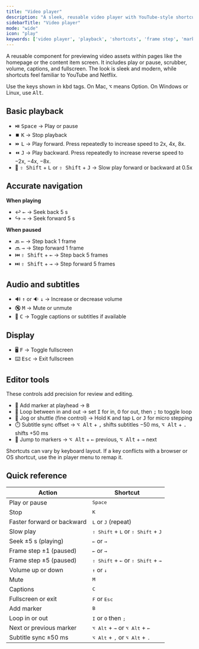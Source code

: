 ```yaml
---
title: "Video player"
description: "A sleek, reusable video player with YouTube-style shortcuts and editor-level precision: frame step, markers, jog or shuttle, subtitle sync."
sidebarTitle: "Video player"
mode: "wide"
icon: "play"
keywords: ['video player', 'playback', 'shortcuts', 'frame step', 'markers', 'captions', 'fullscreen']
---
```


A reusable component for previewing video assets within pages like the homepage or the content item screen. It includes play or pause, scrubber, volume, captions, and fullscreen. The look is sleek and modern, while shortcuts feel familiar to YouTube and Netflix.

<Callout type="info">
Use the keys shown in <kbd>kbd</kbd> tags. On Mac, <kbd>⌥</kbd> means Option. On Windows or Linux, use <kbd>Alt</kbd>.
</Callout>

## Basic playback

- ⏯️ <kbd>Space</kbd> → Play or pause
- ⏹️ <kbd>K</kbd> → Stop playback
- ⏩ <kbd>L</kbd> → Play forward. Press repeatedly to increase speed to 2x, 4x, 8x.
- ⏪ <kbd>J</kbd> → Play backward. Press repeatedly to increase reverse speed to −2x, −4x, −8x.
- 🐢 <kbd>⇧ Shift</kbd> + <kbd>L</kbd> or <kbd>⇧ Shift</kbd> + <kbd>J</kbd> → Slow play forward or backward at 0.5x

## Accurate navigation

**When playing**

- ↩️ <kbd>←</kbd> → Seek back 5 s  
- ↪️ <kbd>→</kbd> → Seek forward 5 s

**When paused**

- 🔙 <kbd>←</kbd> → Step back 1 frame  
- 🔜 <kbd>→</kbd> → Step forward 1 frame  
- ⏮️ <kbd>⇧ Shift</kbd> + <kbd>←</kbd> → Step back 5 frames  
- ⏭️ <kbd>⇧ Shift</kbd> + <kbd>→</kbd> → Step forward 5 frames

## Audio and subtitles

- 🔊 <kbd>↑</kbd> or 🔉 <kbd>↓</kbd> → Increase or decrease volume  
- 🔇 <kbd>M</kbd> → Mute or unmute  
- 💬 <kbd>C</kbd> → Toggle captions or subtitles if available

## Display

- 🖥️ <kbd>F</kbd> → Toggle fullscreen  
- ⌨️ <kbd>Esc</kbd> → Exit fullscreen

## Editor tools

These controls add precision for review and editing.

- 🎯 Add marker at playhead → <kbd>B</kbd>  
- 🔁 Loop between in and out → set <kbd>I</kbd> for in, <kbd>O</kbd> for out, then <kbd>;</kbd> to toggle loop  
- 🚀 Jog or shuttle (fine control) → Hold <kbd>K</kbd> and tap <kbd>L</kbd> or <kbd>J</kbd> for micro stepping  
- ⏱️ Subtitle sync offset → <kbd>⌥ Alt</kbd> + <kbd>,</kbd> shifts subtitles −50 ms, <kbd>⌥ Alt</kbd> + <kbd>.</kbd> shifts +50 ms  
- 📌 Jump to markers → <kbd>⌥ Alt</kbd> + <kbd>←</kbd> previous, <kbd>⌥ Alt</kbd> + <kbd>→</kbd> next

<Callout type="warning">
Shortcuts can vary by keyboard layout. If a key conflicts with a browser or OS shortcut, use the in player menu to remap it.
</Callout>

## Quick reference

| Action | Shortcut |
|---|---|
| Play or pause | <kbd>Space</kbd> |
| Stop | <kbd>K</kbd> |
| Faster forward or backward | <kbd>L</kbd> or <kbd>J</kbd> (repeat) |
| Slow play | <kbd>⇧ Shift</kbd> + <kbd>L</kbd> or <kbd>⇧ Shift</kbd> + <kbd>J</kbd> |
| Seek ±5 s (playing) | <kbd>←</kbd> or <kbd>→</kbd> |
| Frame step ±1 (paused) | <kbd>←</kbd> or <kbd>→</kbd> |
| Frame step ±5 (paused) | <kbd>⇧ Shift</kbd> + <kbd>←</kbd> or <kbd>⇧ Shift</kbd> + <kbd>→</kbd> |
| Volume up or down | <kbd>↑</kbd> or <kbd>↓</kbd> |
| Mute | <kbd>M</kbd> |
| Captions | <kbd>C</kbd> |
| Fullscreen or exit | <kbd>F</kbd> or <kbd>Esc</kbd> |
| Add marker | <kbd>B</kbd> |
| Loop in or out | <kbd>I</kbd> or <kbd>O</kbd> then <kbd>;</kbd> |
| Next or previous marker | <kbd>⌥ Alt</kbd> + <kbd>→</kbd> or <kbd>⌥ Alt</kbd> + <kbd>←</kbd> |
| Subtitle sync ±50 ms | <kbd>⌥ Alt</kbd> + <kbd>,</kbd> or <kbd>⌥ Alt</kbd> + <kbd>.</kbd> |